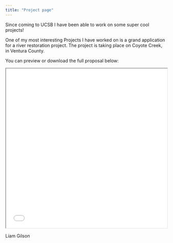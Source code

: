 ```yaml
---
title: "Project page"
---
```


Since coming to UCSB I have been able to work on some super cool projects!

One of my most interesting Projects I have worked on is a grand application for a river restoration project. The project is taking place on Coyote Creek, in Ventura County.

You can preview or download the full proposal below:

<iframe src="/GrantApplication/GrantApplication.PDF" width="100%" height="500px">

This browser does not support PDFs. Please <a href="/papers/my_grant.pdf">download the PDF</a> instead.

</iframe>

Liam Gilson
